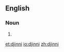 ==English==

===Noun===
{{en-noun}}

# {{alternative spelling of|djinn|lang=en}}

[[et:djinni]]
[[io:djinni]]
[[zh:djinni]]